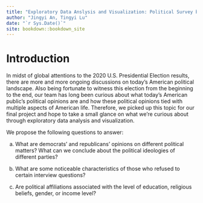 ```yaml
--- 
title: "Exploratory Data Anslysis and Visualization: Political Survey by Pew Research Center for Jan, 2020"
author: "Jingyi An, Tingyi Lu"
date: "`r Sys.Date()`"
site: bookdown::bookdown_site
---
```


# Introduction

In midst of global attentions to the 2020 U.S. Presidential Election results, there are more and more ongoing discussions on today's American political landscape. Also being fortunate to witness this election from the beginning to the end, our team has long been curious about what today's American public's political opinions are and how these political opinions tied with multiple aspects of American life. Therefore, we picked up this topic for our final project and hope to take a small glance on what we're curious about through exploratory data analysis and visualization.

We propose the following questions to answer:

a)  What are democrats' and republicans' opinions on different political matters? What can we conclude about the political ideologies of different parties?
  
  
b)  What are some noticeable characteristics of those who refused to certain interview questions?
  
  
c)  Are political affiliations associated with the level of education, religious beliefs, gender, or income level?